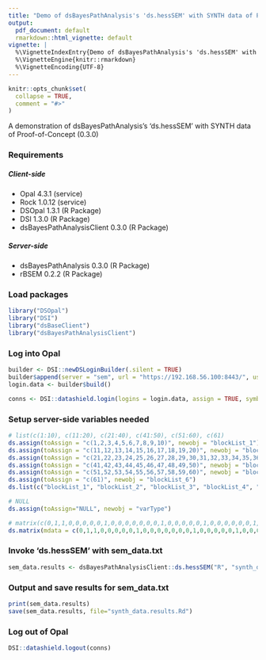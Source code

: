 ```yaml
---
title: "Demo of dsBayesPathAnalysis's 'ds.hessSEM' with SYNTH data of Proof-of-Concept (0.3.0)"
output:
  pdf_document: default
  rmarkdown::html_vignette: default
vignette: |
  %\VignetteIndexEntry{Demo of dsBayesPathAnalysis's 'ds.hessSEM' with SYNTH data of Proof-of-Concept (0.3.0)}
  %\VignetteEngine{knitr::rmarkdown}
  %\VignetteEncoding{UTF-8}
---
```


```r
knitr::opts_chunk$set(
  collapse = TRUE,
  comment = "#>"
)
```

A demonstration of dsBayesPathAnalysis's 'ds.hessSEM' with SYNTH data of Proof-of-Concept (0.3.0)

### Requirements

##### Client-side
- Opal 4.3.1 (service)
- Rock 1.0.12 (service)
- DSOpal 1.3.1 (R Package)
- DSI 1.3.0 (R Package)
- dsBayesPathAnalysisClient 0.3.0 (R Package)

##### Server-side
- dsBayesPathAnalysis 0.3.0 (R Package)
- rBSEM 0.2.2 (R Package)

### Load packages
```r
library("DSOpal")
library("DSI")
library("dsBaseClient")
library("dsBayesPathAnalysisClient")
```
### Log into Opal
```r
builder <- DSI::newDSLoginBuilder(.silent = TRUE)
builder$append(server = "sem", url = "https://192.168.56.100:8443/", user = "administrator", password = "datashield_test&", resource = "SEM.sem_data")
login.data <- builder$build()

conns <- DSI::datashield.login(logins = login.data, assign = TRUE, symbol = "R", opts = getOption("datashield.opts", list(ssl_verifyhost=0, ssl_verifypeer=0)))
```
### Setup server-side variables needed
```r
# list(c(1:10), c(11:20), c(21:40), c(41:50), c(51:60), c(61)
ds.assign(toAssign = "c(1,2,3,4,5,6,7,8,9,10)", newobj = "blockList_1")
ds.assign(toAssign = "c(11,12,13,14,15,16,17,18,19,20)", newobj = "blockList_2")
ds.assign(toAssign = "c(21,22,23,24,25,26,27,28,29,30,31,32,33,34,35,36,37,38,39,40)", newobj = "blockList_3")
ds.assign(toAssign = "c(41,42,43,44,45,46,47,48,49,50)", newobj = "blockList_4")
ds.assign(toAssign = "c(51,52,53,54,55,56,57,58,59,60)", newobj = "blockList_5")
ds.assign(toAssign = "c(61)", newobj = "blockList_6")
ds.list(c("blockList_1", "blockList_2", "blockList_3", "blockList_4", "blockList_5", "blockList_6"), newobj = "blockList")

# NULL
ds.assign(toAssign="NULL", newobj = "varType")

# matrix(c(0,1,1,0,0,0,0,0,1,0,0,0,0,0,0,0,1,0,0,0,0,0,1,0,0,0,0,0,0,1,0,0,0,0,0,0), byrow=TRUE, ncol=6, nrow=6)
ds.matrix(mdata = c(0,1,1,0,0,0,0,0,1,0,0,0,0,0,0,0,1,0,0,0,0,0,1,0,0,0,0,0,0,1,0,0,0,0,0,0), byrow = TRUE, nrows.scalar = 6, ncols.scalar = 6, newobj = "SEMGraph")
```
### Invoke 'ds.hessSEM' with sem_data.txt
```r
sem_data.results <- dsBayesPathAnalysisClient::ds.hessSEM("R", "synth_data.txt", "blockList", "varType", "SEMGraph", TRUE, "S", 10000, 1000, 1, 0, 1)
```
### Output and save results for sem_data.txt
```r
print(sem_data.results)
save(sem_data.results, file="synth_data.results.Rd")
```
### Log out of Opal
```r
DSI::datashield.logout(conns)
```